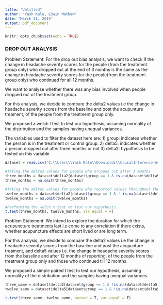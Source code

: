---
title: "Untitled"
author: "Yash Kale, Edwin Mathew"
date: "March 11, 2019"
output: pdf_document
---

```{r setup, include=FALSE}
knitr::opts_chunk$set(echo = TRUE)
```

### DROP OUT ANALYSIS
Problem Statement: For the drop out bias analysis, we want to check if the change in headache severity scores for the people (from the treatment group only) who dropped out at the end of 3 months is the same as the change in headache severity scores for the people(from the treatment group only) who continued for all 12 months.

We want to analyse whether there was any bias involved when people dropped out of the treatment group.

For this analysis, we decide to compare the delta2 values i.e the change in headache severity scores from the baseline and post the acupunture treament, of the people from the treatment group only.

We proposed a welch t test to test our hypothesis, assuming normality of the distribution and the samples having unequal variances.

The variables used to filter the dataset here are:
1) group: indicates whether the person is in the treatment or control group.
2) delta5: indicates whether a person dropped out after three months or not
3) delta2: hypothesis to be tested on this variable


```{r }
dataset = read.csv('C:\\Users\\Yash Kale\\Downloads\\CausalInference-Acupuncture - Data.csv')

#Taking the delta2 values for people who dropped out after 3 months
three_months = dataset$delta2[dataset$group == 1 & is.na(dataset$delta5)]
three_months = na.omit(three_months)

#Taking the delta2 values for people who reported values throughout the 12 months
twelve_months = dataset$delta2[dataset$group == 1 & ! is.na(dataset$delta5)]
twelve_months = na.omit(twelve_months)

#Performing the welch t-test to test our hypothesis.
t.test(three_months, twelve_months, var.equal = F)

```


Problem Statement: We intend to explore the duration for which the acupuncture treatments last i.e come to any correlation if there exists, whether acupuncture effects are short lived or are long term.

For this analysis, we decide to compare the delta2 values i.e the change in headache severity scores from the baseline and post the acupunture treament, and delta5 values i.e. the change in headache severity scores from the baseline and after 12 months of reporting, of the people from the treatment group only and those who continued till 12 months.

We proposed a simple paired t test to test our hypothesis, assuming normality of the distribution and the samples having unequal variances.

```{r }

three_same = dataset$delta2[dataset$group == 1 & !is.na(dataset$delta5)]
twelve_same = dataset$delta5[dataset$group == 1 & !is.na(dataset$delta5)]

t.test(three_same, twelve_same, paired = T, var.equal = F)
```
